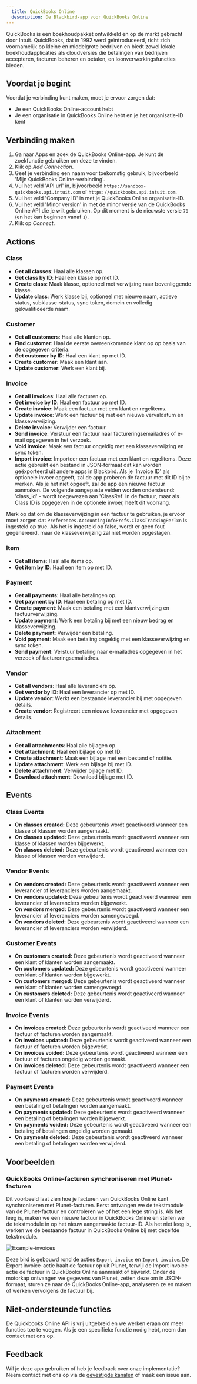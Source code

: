```yaml
---
  title: QuickBooks Online
  description: De Blackbird-app voor QuickBooks Online
---
```


<LinkCard title="View on Github" target="_blank" href="https://github.com/bb-io/QuickBooks-Online" icon="github" />

QuickBooks is een boekhoudpakket ontwikkeld en op de markt gebracht door Intuit. QuickBooks, dat in 1992 werd geïntroduceerd, richt zich voornamelijk op kleine en middelgrote bedrijven en biedt zowel lokale boekhoudapplicaties als cloudversies die betalingen van bedrijven accepteren, facturen beheren en betalen, en loonverwerkingsfuncties bieden.

## Voordat je begint

Voordat je verbinding kunt maken, moet je ervoor zorgen dat:

- Je een QuickBooks Online-account hebt
- Je een organisatie in QuickBooks Online hebt en je het organisatie-ID kent

## Verbinding maken

1. Ga naar Apps en zoek de QuickBooks Online-app. Je kunt de zoekfunctie gebruiken om deze te vinden.
2. Klik op _Add Connection_.
3. Geef je verbinding een naam voor toekomstig gebruik, bijvoorbeeld 'Mijn QuickBooks Online-verbinding'.
4. Vul het veld 'API url' in, bijvoorbeeld `https://sandbox-quickbooks.api.intuit.com` of `https://quickbooks.api.intuit.com`.
5. Vul het veld 'Company ID' in met je QuickBooks Online organisatie-ID.
6. Vul het veld 'Minor version' in met de minor versie van de QuickBooks Online API die je wilt gebruiken. Op dit moment is de nieuwste versie `70` (en het kan beginnen vanaf `1`).
7. Klik op _Connect_.

## Actions

### Class

- **Get all classes**: Haal alle klassen op.
- **Get class by ID**: Haal een klasse op met ID.
- **Create class**: Maak klasse, optioneel met verwijzing naar bovenliggende klasse.
- **Update class**: Werk klasse bij, optioneel met nieuwe naam, actieve status, subklasse-status, sync token, domein en volledig gekwalificeerde naam.

### Customer

- **Get all customers**: Haal alle klanten op.
- **Find customer**: Haal de eerste overeenkomende klant op op basis van de opgegeven criteria.
- **Get customer by ID**: Haal een klant op met ID.
- **Create customer**: Maak een klant aan.
- **Update customer**: Werk een klant bij.

### Invoice

- **Get all invoices**: Haal alle facturen op.
- **Get invoice by ID**: Haal een factuur op met ID.
- **Create invoice**: Maak een factuur met een klant en regelitems.
- **Update invoice**: Werk een factuur bij met een nieuwe vervaldatum en klasseverwijzing.
- **Delete invoice**: Verwijder een factuur.
- **Send invoice**: Verstuur een factuur naar factureringsemailadres of e-mail opgegeven in het verzoek.
- **Void invoice**: Maak een factuur ongeldig met een klasseverwijzing en sync token.
- **Import invoice**: Importeer een factuur met een klant en regelitems. Deze actie gebruikt een bestand in JSON-formaat dat kan worden geëxporteerd uit andere apps in Blackbird. Als je 'Invoice ID' als optionele invoer opgeeft, zal de app proberen de factuur met dit ID bij te werken. Als je het niet opgeeft, zal de app een nieuwe factuur aanmaken. De volgende aangepaste velden worden ondersteund: 'class_id' - wordt toegewezen aan 'ClassRef' in de factuur, maar als Class ID is opgegeven in de optionele invoer, heeft dit voorrang.

Merk op dat om de klasseverwijzing in een factuur te gebruiken, je ervoor moet zorgen dat `Preferences.AccountingInfoPrefs.ClassTrackingPerTxn` is ingesteld op true. Als het is ingesteld op false, wordt er geen fout gegenereerd, maar de klasseverwijzing zal niet worden opgeslagen.

### Item

- **Get all items**: Haal alle items op.
- **Get item by ID**: Haal een item op met ID.

### Payment

- **Get all payments**: Haal alle betalingen op.
- **Get payment by ID**: Haal een betaling op met ID.
- **Create payment**: Maak een betaling met een klantverwijzing en factuurverwijzing.
- **Update payment**: Werk een betaling bij met een nieuw bedrag en klasseverwijzing.
- **Delete payment**: Verwijder een betaling.
- **Void payment**: Maak een betaling ongeldig met een klasseverwijzing en sync token.
- **Send payment**: Verstuur betaling naar e-mailadres opgegeven in het verzoek of factureringsemailadres.

### Vendor

- **Get all vendors**: Haal alle leveranciers op.
- **Get vendor by ID**: Haal een leverancier op met ID.
- **Update vendor**: Werkt een bestaande leverancier bij met opgegeven details.
- **Create vendor**: Registreert een nieuwe leverancier met opgegeven details.

### Attachment

- **Get all attachments**: Haal alle bijlagen op.
- **Get attachment**: Haal een bijlage op met ID.
- **Create attachment**: Maak een bijlage met een bestand of notitie.
- **Update attachment**: Werk een bijlage bij met ID.
- **Delete attachment**: Verwijder bijlage met ID.
- **Download attachment**: Download bijlage met ID.

## Events

### Class Events

- **On classes created:** Deze gebeurtenis wordt geactiveerd wanneer een klasse of klassen worden aangemaakt.
- **On classes updated:** Deze gebeurtenis wordt geactiveerd wanneer een klasse of klassen worden bijgewerkt.
- **On classes deleted:** Deze gebeurtenis wordt geactiveerd wanneer een klasse of klassen worden verwijderd.

### Vendor Events

- **On vendors created:** Deze gebeurtenis wordt geactiveerd wanneer een leverancier of leveranciers worden aangemaakt.
- **On vendors updated:** Deze gebeurtenis wordt geactiveerd wanneer een leverancier of leveranciers worden bijgewerkt.
- **On vendors merged:** Deze gebeurtenis wordt geactiveerd wanneer een leverancier of leveranciers worden samengevoegd.
- **On vendors deleted:** Deze gebeurtenis wordt geactiveerd wanneer een leverancier of leveranciers worden verwijderd.

### Customer Events

- **On customers created:** Deze gebeurtenis wordt geactiveerd wanneer een klant of klanten worden aangemaakt.
- **On customers updated:** Deze gebeurtenis wordt geactiveerd wanneer een klant of klanten worden bijgewerkt.
- **On customers merged:** Deze gebeurtenis wordt geactiveerd wanneer een klant of klanten worden samengevoegd.
- **On customers deleted:** Deze gebeurtenis wordt geactiveerd wanneer een klant of klanten worden verwijderd.

### Invoice Events

- **On invoices created:** Deze gebeurtenis wordt geactiveerd wanneer een factuur of facturen worden aangemaakt.
- **On invoices updated:** Deze gebeurtenis wordt geactiveerd wanneer een factuur of facturen worden bijgewerkt.
- **On invoices voided:** Deze gebeurtenis wordt geactiveerd wanneer een factuur of facturen ongeldig worden gemaakt.
- **On invoices deleted:** Deze gebeurtenis wordt geactiveerd wanneer een factuur of facturen worden verwijderd.

### Payment Events

- **On payments created:** Deze gebeurtenis wordt geactiveerd wanneer een betaling of betalingen worden aangemaakt.
- **On payments updated:** Deze gebeurtenis wordt geactiveerd wanneer een betaling of betalingen worden bijgewerkt.
- **On payments voided:** Deze gebeurtenis wordt geactiveerd wanneer een betaling of betalingen ongeldig worden gemaakt.
- **On payments deleted:** Deze gebeurtenis wordt geactiveerd wanneer een betaling of betalingen worden verwijderd.

## Voorbeelden

### QuickBooks Online-facturen synchroniseren met Plunet-facturen

Dit voorbeeld laat zien hoe je facturen van QuickBooks Online kunt synchroniseren met Plunet-facturen. Eerst ontvangen we de tekstmodule van de Plunet-factuur en controleren we of het een lege string is. Als het leeg is, maken we een nieuwe factuur in QuickBooks Online en stellen we de tekstmodule in op het nieuw aangemaakte factuur-ID. Als het niet leeg is, werken we de bestaande factuur in QuickBooks Online bij met dezelfde tekstmodule.

![Example-invoices](https://raw.githubusercontent.com/bb-io/QuickBooks-Online/main/image/README/Example-invoices.png)

Deze bird is gebouwd rond de acties `Export invoice` en `Import invoice`. De Export invoice-actie haalt de factuur op uit Plunet, terwijl de Import invoice-actie de factuur in QuickBooks Online aanmaakt of bijwerkt. Onder de motorkap ontvangen we gegevens van Plunet, zetten deze om in JSON-formaat, sturen ze naar de QuickBooks Online-app, analyseren ze en maken of werken vervolgens de factuur bij.

## Niet-ondersteunde functies

De Quickbooks Online API is vrij uitgebreid en we werken eraan om meer functies toe te voegen. Als je een specifieke functie nodig hebt, neem dan contact met ons op.

## Feedback

Wil je deze app gebruiken of heb je feedback over onze implementatie? Neem contact met ons op via de [gevestigde kanalen](https://www.blackbird.io/) of maak een issue aan.